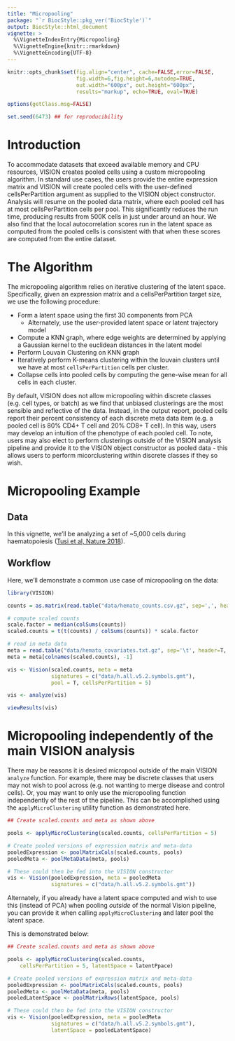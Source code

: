 ```yaml
---
title: "Micropooling"
package: "`r BiocStyle::pkg_ver('BiocStyle')`"
output: BiocStyle::html_document
vignette: >
  %\VignetteIndexEntry{Micropooling}
  %\VignetteEngine{knitr::rmarkdown}
  %\VignetteEncoding{UTF-8}
---
```


``` r

knitr::opts_chunk$set(fig.align="center", cache=FALSE,error=FALSE,
                      fig.width=6,fig.height=6,autodep=TRUE,
                      out.width="600px", out.height="600px",
                      results="markup", echo=TRUE, eval=TRUE)

options(getClass.msg=FALSE)

set.seed(6473) ## for reproducibility

```

# Introduction

To accommodate datasets that exceed available memory and CPU resources, VISION creates pooled cells using a custom micropooling algorithm. In standard use cases, the users provide the entire expression matrix and VISION will create pooled cells with the user-defined cellsPerPartition argument as supplied to the VISION object constructor. Analysis will resume on the pooled data matrix, where each pooled cell has at most cellsPerPartition cells per pool. This significantly reduces the run time, producing results from 500K cells in just under around an hour. We also find that the local autocorrelation scores run in the latent space as computed from the pooled cells is consistent with that when these scores are computed from the entire dataset. 

# The Algorithm 

The micropooling algorithm relies on iterative clustering of the latent space. Specifically, given an expression matrix and a cellsPerPartition target size, we use the following procedure:

- Form a latent space using the first 30 components from PCA
    - Alternately, use the user-provided latent space or latent trajectory model
- Compute a KNN graph, where edge weights are determined by applying a Gaussian kernel to the euclidean distances in the latent model
- Perform Louvain Clustering on KNN graph
- Iteratively perform K-means clustering within the louvain clusters until we have at most `cellsPerPartition` cells per cluster.
- Collapse cells into pooled cells by computing the gene-wise mean for all cells in each cluster.

By default, VISION does not allow micropooling within discrete classes (e.g. cell types, or batch) as we find that unbiased clusterings are the most sensible and reflective of the data. Instead, in the output report, pooled cells report their percent consistency of each discrete meta data item (e.g. a pooled cell is 80% CD4+ T cell and 20% CD8+ T cell). In this way, users may develop an intuition of the phenotype of each pooled cell. To note, users may also elect to perform clusterings outside of the VISION analysis pipeline and provide it to the VISION object constructor as pooled data - this allows users to perform micorclustering within discrete classes if they so wish.

# Micropooling Example

## Data

In this vignette, we'll be analyzing a set of ~5,000 cells during haematopoiesis ([Tusi et al, Nature 2018](https://www.nature.com/articles/nature25741)). 

## Workflow

Here, we'll demonstrate a common use case of micropooling on the data:

```r
library(VISION)

counts = as.matrix(read.table("data/hemato_counts.csv.gz", sep=',', header=T, row.names=1))

# compute scaled counts
scale.factor = median(colSums(counts))
scaled.counts = t(t(counts) / colSums(counts)) * scale.factor

# read in meta data 
meta = read.table("data/hemato_covariates.txt.gz", sep='\t', header=T, row.names=1)
meta = meta[colnames(scaled.counts), -1]

vis <- Vision(scaled.counts, meta = meta
              signatures = c("data/h.all.v5.2.symbols.gmt"),
              pool = T, cellsPerPartition = 5)

vis <- analyze(vis)

viewResults(vis)
```

# Micropooling independently of the main VISION analysis

There may be reasons it is desired micropool outside of the main VISION `analyze` function.  For example, there may be discrete classes that users may not wish to pool across (e.g. not wanting to merge disease and control cells).  Or, you may want to only use the micropooling function independently of the rest of the pipeline.  This can be accomplished using the `applyMicroClustering` utility function as demonstrated here.

```r
## Create scaled.counts and meta as shown above

pools <- applyMicroClustering(scaled.counts, cellsPerPartition = 5)

# Create pooled versions of expression matrix and meta-data
pooledExpression <- poolMatrixCols(scaled.counts, pools)
pooledMeta <- poolMetaData(meta, pools)

# These could then be fed into the VISION constructor
vis <- Vision(pooledExpression, meta = pooledMeta
              signatures = c("data/h.all.v5.2.symbols.gmt"))
```

Alternately, if you already have a latent space computed and wish to use this (instead of PCA) when pooling *outside* of the normal 
Vision pipeline, you can provide it when calling `applyMicroClustering` and later pool the latent space.

This is demonstrated below:

```r
## Create scaled.counts and meta as shown above

pools <- applyMicroClustering(scaled.counts,
    cellsPerPartition = 5, latentSpace = latentPpace)

# Create pooled versions of expression matrix and meta-data
pooledExpression <- poolMatrixCols(scaled.counts, pools)
pooledMeta <- poolMetaData(meta, pools)
pooledLatentSpace <- poolMatrixRows(latentSpace, pools)

# These could then be fed into the VISION constructor
vis <- Vision(pooledExpression, meta = pooledMeta
              signatures = c("data/h.all.v5.2.symbols.gmt"),
              latentSpace = pooledLatentSpace)
```
